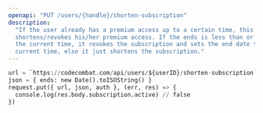 ```yaml
---
openapi: "PUT /users/{handle}/shorten-subscription"
description:
  "If the user already has a premium access up to a certain time, this
  shortens/revokes his/her premium access. If the ends is less than or equal to
  the current time, it revokes the subscription and sets the end date to be the
  current time, else it just shortens the subscription."
---
```


```python
url = `https://codecombat.com/api/users/${userID}/shorten-subscription`
json = { ends: new Date().toISOString() }
request.put({ url, json, auth }, (err, res) => {
  console.log(res.body.subscription.active) // false
})
```
